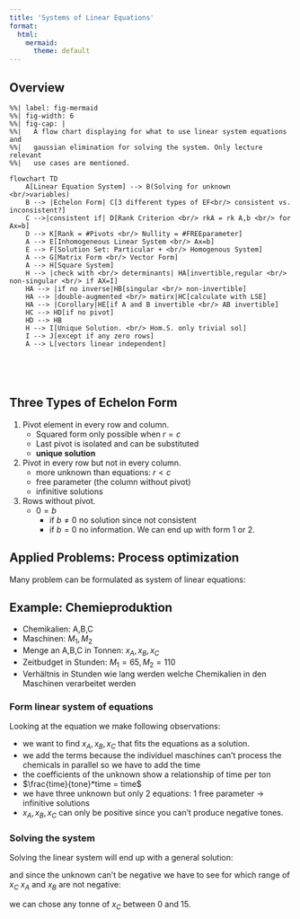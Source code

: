```yaml
---
title: 'Systems of Linear Equations'
format:
  html:
    mermaid:
      theme: default
---
```

## Overview

```mermaid
%%| label: fig-mermaid
%%| fig-width: 6
%%| fig-cap: |
%%|   A flow chart displaying for what to use linear system equations and  
%%|   gaussian elimination for solving the system. Only lecture relevant 
%%|   use cases are mentioned. 

flowchart TD
    A[Linear Equation System] --> B(Solving for unknown <br/>variables)
    B --> |Echelon Form| C[3 different types of EF<br/> consistent vs. inconsistent?]
    C -->|consistent if| D[Rank Criterion <br/> rkA = rk A,b <br/> for Ax=b]
    D --> K[Rank = #Pivots <br/> Nullity = #FREEparameter]
    A --> E[Inhomogeneous Linear System <br/> Ax=b]
    E --> F[Solution Set: Particular + <br/> Homogenous System]
    A --> G[Matrix Form <br/> Vector Form]
    A --> H[Square System]
    H --> |check with <br/> determinants| HA[invertible,regular <br/> non-singular <br/> if AX=I]
    HA --> |if no inverse|HB[singular <br/> non-invertible]
    HA --> |double-augmented <br/> matirx|HC[calculate with LSE]
    HA --> |Corollary|HE[if A and B invertible <br/> AB invertible]
    HC --> HD[if no pivot]
    HD --> HB
    H --> I[Unique Solution. <br/> Hom.S. only trivial sol]
    I --> J[except if any zero rows]
    A --> L[vectors linear independent]


    


```

## Three Types of Echelon Form

1. Pivot element in every row and column.
    - Squared form only possible when $r=c$
    - Last pivot is isolated and can be substituted 
    - **unique solution**
    
2. Pivot in every row but not in every column.
    - more unknown than equations: $r<c$
    - free parameter (the column without pivot)
    - infinitive solutions

3. Rows without pivot.
    - $0=b$
      - if $b \not= 0$ no solution since not consistent
      - if $b = 0$ no information. We can end up with form 1 or 2.
  



## Applied Problems: Process optimization 
Many problem can be formulated as system of linear equations:

:::{.callout-note appearance="simple"}
## Example: Chemieproduktion

  - Chemikalien: A,B,C
  - Maschinen: $M_1,M_2$
  - Menge an A,B,C in Tonnen: $x_A,x_B,x_C$
  - Zeitbudget in Stunden: $M_1 = 65, M_2 = 110$
  - Verhältnis in Stunden wie lang werden welche Chemikalien in den Maschinen verarbeitet werden
:::



\begin{pmatrix} 
&|& A&B&C&| &Zeitbudget/h \\

M_1&|&2&1&1&|&65\\

M_2&|&2&3&4&|&110
\end{pmatrix}


### Form linear system of equations


\begin{align*} 
2*x_A + 1*x_B + 1*x_C = 65\\
2*x_A + 3*x_B + 4*x_C = 110

\end{align*}



Looking at the equation we make following observations:

  - we want to find $x_A,x_B,x_C$ that fits the equations as a solution.
  - we add the terms because the individuel maschines can't process the chemicals in parallel so we have to add the time
  - the coefficients of the unknown show a relationship of time per ton
  - $\frac{time}{tone}*time = time$
  - we have three unknown but only 2 equations: 1 free parameter -> infinitive solutions
  - $x_A,x_B,x_C$ can only be positive since you can't produce negative tones.
  
  
### Solving the system

Solving the linear system will end up with a general solution:

\begin{align*}
x_A = \frac{85}{4} + \frac{1}{4}x_C\\
x_B =\frac{45}{2} - \frac{3}{2}x_C \\
\end{align*}


and since the unknown can't be negative we have to see for which range of $x_C$ $x_A$ and $x_B$ are not negative:

\begin{align*}
x_B ≥ 0 \\
\frac{45}{2}-\frac{3}{2}x_C ≥0\\
15≥ x_C\\
\\
0≤x_C≤15
\end{align*}

we can chose any tonne of $x_C$ between 0 and 15.

